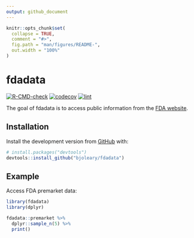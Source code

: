 ```yaml
---
output: github_document
---
```


<!-- README.md is generated from README.Rmd. Please edit that file -->

```r
knitr::opts_chunk$set(
  collapse = TRUE,
  comment = "#>",
  fig.path = "man/figures/README-",
  out.width = "100%"
)
```
# fdadata

<!-- badges: start -->
[![R-CMD-check](https://github.com/bjoleary/fdadata/workflows/R-CMD-check/badge.svg)](https://github.com/bjoleary/fdadata/actions?query=workflow%3AR-CMD-check)
[![codecov](https://codecov.io/gh/bjoleary/fdadata/branch/main/graph/badge.svg?token=1AZQLVTB0B)](https://codecov.io/gh/bjoleary/fdadata)
[![lint](https://github.com/bjoleary/fdadata/workflows/lint/badge.svg)](https://github.com/bjoleary/fdadata/actions?query=workflow%3Alint)
<!-- badges: end -->

The goal of fdadata is to access public information from the [FDA website](https://www.fda.gov).

## Installation

<!-- You can install the released version of fdadata from [CRAN](https://CRAN.R-project.org) with: -->

<!-- ``` r -->
<!-- install.packages("fdadata") -->
<!-- ``` -->

Install the development version from [GitHub](https://github.com/) with:

``` r
# install.packages("devtools")
devtools::install_github("bjoleary/fdadata")
```
## Example

Access FDA premarket data:

```r
library(fdadata)
library(dplyr)

fdadata::premarket %>% 
  dplyr::sample_n(5) %>% 
  print()
```
